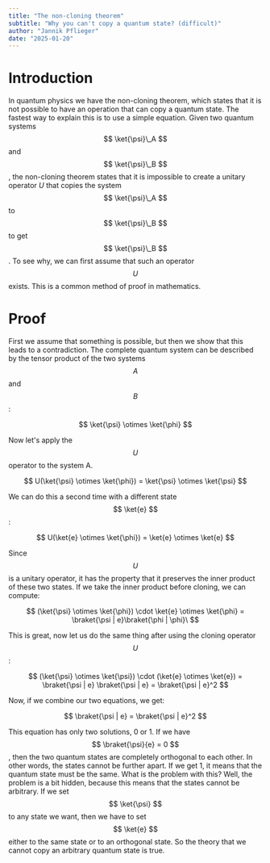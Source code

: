```yaml
---
title: "The non-cloning theorem"
subtitle: "Why you can't copy a quantum state? (difficult)"
author: "Jannik Pflieger"
date: "2025-01-20"
---
```


# Introduction

In quantum physics we have the non-cloning theorem, which states that it is not possible to have an operation that can copy a quantum state.
The fastest way to explain this is to use a simple equation.
Given two quantum systems $$ \ket{\psi}\_A $$ and $$ \ket{\psi}\_B $$, the non-cloning theorem states that it is impossible to create a unitary operator $U$ that copies the system $$ \ket{\psi}\_A $$ to $$ \ket{\psi}\_B $$ to get $$ \ket{\psi}\_B $$.
To see why, we can first assume that such an operator $$ U $$ exists.
This is a common method of proof in mathematics.

# Proof

First we assume that something is possible, but then we show that this leads to a contradiction.
The complete quantum system can be described by the tensor product of the two systems $$ A $$ and $$ B $$:

$$
\ket{\psi} \otimes \ket{\phi}
$$

Now let's apply the $$ U $$ operator to the system A.

$$
U(\ket{\psi} \otimes \ket{\phi}) = \ket{\psi} \otimes \ket{\psi}
$$

We can do this a second time with a different state $$ \ket{e} $$:

$$
U(\ket{e} \otimes \ket{\phi}) = \ket{e} \otimes \ket{e}
$$

Since $$ U $$ is a unitary operator, it has the property that it preserves the inner product of these two states.
If we take the inner product before cloning, we can compute:

$$
(\ket{\psi} \otimes \ket{\phi}) \cdot \ket{e} \otimes \ket{\phi} = \braket{\psi | e}\braket{\phi | \phi}\
$$

This is great, now let us do the same thing after using the cloning operator $$ U $$:

$$
(\ket{\psi} \otimes \ket{\psi}) \cdot (\ket{e} \otimes \ket{e}) = \braket{\psi | e} \braket{\psi | e} = \braket{\psi | e}^2
$$

Now, if we combine our two equations, we get:

$$
\braket{\psi | e} = \braket{\psi | e}^2
$$

This equation has only two solutions, 0 or 1. If we have $$ \braket{\psi}{e} = 0 $$, then the two quantum states are completely orthogonal to each other. In other words, the states cannot be further apart.
If we get 1, it means that the quantum state must be the same.
What is the problem with this?
Well, the problem is a bit hidden, because this means that the states cannot be arbitrary.
If we set $$ \ket{\psi} $$ to any state we want, then we have to set $$ \ket{e} $$ either to the same state or to an orthogonal state.
So the theory that we cannot copy an arbitrary quantum state is true.
